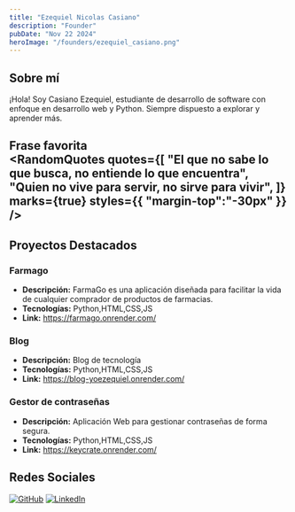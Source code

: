 ```yaml
---
title: "Ezequiel Nicolas Casiano"
description: "Founder"
pubDate: "Nov 22 2024"
heroImage: "/founders/ezequiel_casiano.png"
---
```


## Sobre mí

¡Hola! Soy Casiano Ezequiel, estudiante de desarrollo de software con enfoque en desarrollo web y Python. Siempre dispuesto a explorar y aprender más.

**Frase favorita**  
<RandomQuotes 
    quotes={[
        "El que no sabe lo que busca, no entiende lo que encuentra",
        "Quien no vive para servir, no sirve para vivir",
    ]}
    marks={true}
    styles={{
        "margin-top":"-30px"
    }}
/>
---
## Proyectos Destacados

### Farmago

-   **Descripción:** FarmaGo es una aplicación diseñada para facilitar la vida de cualquier comprador de productos de farmacias.
-   **Tecnologías:** Python,HTML,CSS,JS
-   **Link:** https://farmago.onrender.com/

### Blog

-   **Descripción:** Blog de tecnología
-   **Tecnologías:** Python,HTML,CSS,JS
-   **Link:** https://blog-yoezequiel.onrender.com/

### Gestor de contraseñas

-   **Descripción:** Aplicación Web para gestionar contraseñas de forma segura.
-   **Tecnologías:** Python,HTML,CSS,JS
-   **Link:** https://keycrate.onrender.com/

## Redes Sociales

[![GitHub](https://img.shields.io/badge/github-%23121011.svg?style=for-the-badge&logo=github&logoColor=white)](https://github.com/yoezequiel)
[![LinkedIn](https://img.shields.io/badge/linkedin-%230077B5.svg?style=for-the-badge&logo=linkedin&logoColor=white)](https://www.linkedin.com/in/yoezequiel/)
[]()
